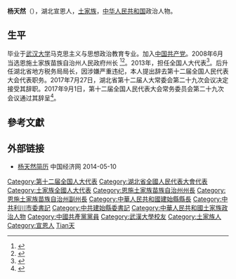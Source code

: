 '''杨天然'''（{{bd|1963年||}}），湖北宣恩人，[[土家族|土家族]]，[[中华人民共和国|中华人民共和国]]政治人物。

== 生平==
毕业于[[武汉大学|武汉大学]]马克思主义与思想政治教育专业。加入[[中国共产党|中国共产党]]。2008年6月当选恩施土家族苗族自治州人民政府州长 <ref>{{cite web|accessdate=2014-06-09|url=http://www.ce.cn/xwzx/gnsz/szyw/200806/01/t20080601_15695407.shtml|title=杨天然当选恩施土家族苗族自治州人民政府州长|publisher=中国经济网|archive-date=2017-09-06|archive-url=https://web.archive.org/web/20170906181503/http://www.ce.cn/xwzx/gnsz/szyw/200806/01/t20080601_15695407.shtml|dead-url=no}}</ref><ref>{{cite web|accessdate=2014-07-16|url=http://district.ce.cn/newarea/roll/201402/24/t20140224_2362663.shtml|title=恩施州政府工作报告 (2014年1月12日 杨天然)|publisher=中国经济网|archive-date=2017-09-06|archive-url=https://web.archive.org/web/20170906181623/http://district.ce.cn/newarea/roll/201402/24/t20140224_2362663.shtml|dead-url=no}}</ref>。2013年，担任全国人大代表<ref>{{cite news|title=全国人大代表信息-杨天然|url= http://210.82.31.1:8084/delegate/viewDelegate.action?dbid=121581|accessdate=2013-04-05|newspaper=全国人大网|deadurl=yes|archiveurl=https://web.archive.org/web/20140714125921/http://www.npc.gov.cn/delegate/viewDelegate.action?dbid=121581|archivedate=2014-07-14}}</ref>。后升任湖北省地方税务局局长，因涉嫌严重违纪，本人提出辞去第十二届全国人民代表大会代表职务。2017年7月27日，湖北省第十二届人大常委会第二十九次会议决定接受其辞职。2017年9月1日，第十二届全国人民代表大会常务委员会第二十九次会议通过其辞呈<ref>{{Cite web|url=http://www.npc.gov.cn/npc/xinwen/2017-09/01/content_2027933.htm|title=第十二届全国人民代表大会常务委员会代表资格审查委员会关于个别代表的代表资格的报告(2017年9月1日第十二届全国人民代表大会常务委员会第二十九次会议通过)|accessdate=2017-09-06|work=中国人大网|archive-url=https://web.archive.org/web/20170906182923/http://www.npc.gov.cn/npc/xinwen/2017-09/01/content_2027933.htm|archive-date=2017年9月6日|dead-url=yes}}</ref>。

==參考文獻==
{{reflist}}
==外部链接==
*[http://district.ce.cn/zt/rwk/sf/hb/rs/201205/28/t20120528_23358304.shtml 杨天然简历] {{Wayback|url=http://district.ce.cn/zt/rwk/sf/hb/rs/201205/28/t20120528_23358304.shtml |date=20160304203451 }} 中国经济网 2014-05-10
{{DEFAULTSORT:Yang楊}}
[[Category:第十二届全国人大代表|Category:第十二届全国人大代表]]
[[Category:湖北省全國人民代表大會代表|Category:湖北省全國人民代表大會代表]]
[[Category:土家族全國人大代表|Category:土家族全國人大代表]]
[[Category:恩施土家族苗族自治州州長|Category:恩施土家族苗族自治州州長]]
[[Category:恩施土家族苗族自治州副州長|Category:恩施土家族苗族自治州副州長]]
[[Category:中華人民共和國建始縣縣長|Category:中華人民共和國建始縣縣長]]
[[Category:中共利川市委書記|Category:中共利川市委書記]]
[[Category:中共建始縣委書記|Category:中共建始縣委書記]]
[[Category:中華人民共和國土家族政治人物|Category:中華人民共和國土家族政治人物]]
[[Category:中國共產黨黨員|Category:中國共產黨黨員]]
[[Category:武漢大學校友|Category:武漢大學校友]]
[[Category:土家族人|Category:土家族人]]
[[Category:宣恩人|Category:宣恩人]]
[[Category:楊姓|Tian天]]